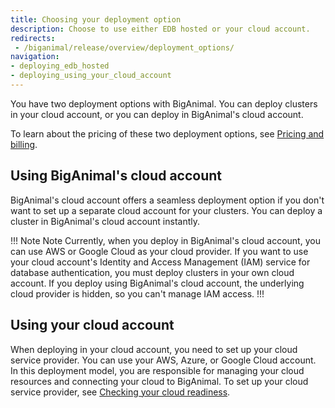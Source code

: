 ```yaml
---
title: Choosing your deployment option
description: Choose to use either EDB hosted or your cloud account.
redirects: 
 - /biganimal/release/overview/deployment_options/
navigation:
- deploying_edb_hosted
- deploying_using_your_cloud_account
---
```


You have two deployment options with BigAnimal. You can deploy clusters in your cloud account, or you can deploy in BigAnimal's cloud account.

To learn about the pricing of these two deployment options, see [Pricing and billing](/biganimal/latest/pricing_and_billing/).

## Using BigAnimal's cloud account

BigAnimal's cloud account offers a seamless deployment option if you don't want to set up a separate cloud account for your clusters. You can deploy a cluster in BigAnimal's cloud account instantly. 

!!! Note Note
Currently, when you deploy in BigAnimal's cloud account, you can use AWS or Google Cloud as your cloud provider. If you want to use your cloud account's Identity and Access Management (IAM) service for database authentication, you must deploy clusters in your own cloud account. If you deploy using BigAnimal's cloud account, the underlying cloud provider is hidden, so you can't manage IAM access.
!!!

## Using your cloud account

When deploying in your cloud account, you need to set up your cloud service provider. You can use your AWS, Azure, or Google Cloud account. In this deployment model, you are responsible for managing your cloud resources and connecting your cloud to BigAnimal. To set up your cloud service provider, see [Checking your cloud readiness](/biganimal/latest/getting_started/preparing_cloud_account/). 



